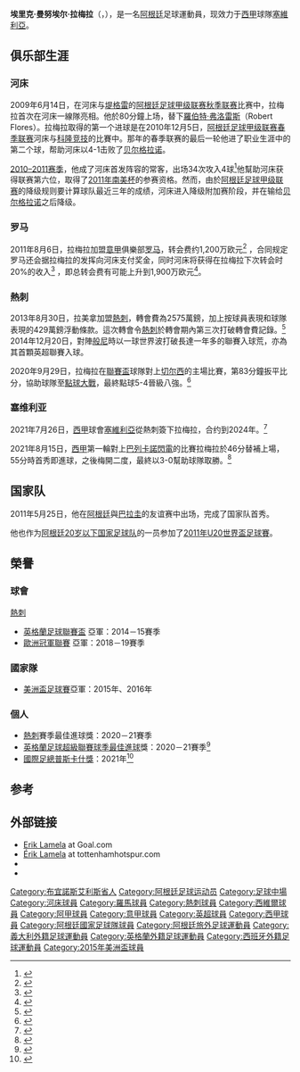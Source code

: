 {{noteTA
|G1=足球
|G2=UEFA
|G3=意甲
|G4=南美球會
|G5=EPL
|G6=西甲
|T=zh-hans:埃里克·拉梅拉; zh-hk:艾歷克·拉美拿;zh-tw:埃里克·拉梅拉
|1=zh-hans:埃里克; zh-hk:艾歷克;zh-tw:埃里克
|2=zh-hans:曼努埃尔; zh-hk:文奴爾;zh-tw:曼努埃爾
|3=zh-hans:拉梅拉; zh-hk:拉美拿;zh-tw:拉梅拉
|4=zh-hans:普斯卡什;zh-hk:普斯卡斯;zh-tw:普斯卡斯;
}}
{{Infobox football biography
| playername     = 艾歷克·拉美拿<br/>''Érik Lamela''
| image          = 2020-03-10 Fußball, Männer, UEFA Champions League Achtelfinale, RB Leipzig - Tottenham Hotspur 1DX 3690 by Stepro (cropped).jpg
| fullname       = 埃里克·曼努埃尔·拉梅拉<br/>''Érik Manuel Lamela''<ref>{{cite news |url=https://www.lequipe.fr/Football/FootballFicheJoueur41668.html |title=Erik Lamela |newspaper=L'Équipe |location=Paris |accessdate=15 February 2019 |language=fr |archive-date=2020-12-28 |archive-url=https://web.archive.org/web/20201228033125/https://www.lequipe.fr/Football/FootballFicheJoueur41668.html |dead-url=no }}</ref>
| dateofbirth    = {{birth date and age|df=yes|1992|3|4}}<ref name=Hugman>{{Hugman|26213|Erik Lamela|accessdate=15 February 2019}}</ref>
| height         = {{height|m=1.83}}<ref>{{cite web |url=https://www.dfb.de/datencenter/personen/erik-lamela/spieler |title=Erik Lamela |publisher=German Football Association |accessdate=6 February 2019 |language=de |archive-date=2020-07-28 |archive-url=https://web.archive.org/web/20200728042836/https://www.dfb.de/datencenter/personen/erik-lamela/spieler |dead-url=no }}</ref>
| cityofbirth    = [[布宜諾斯艾利斯|布宜諾斯艾利斯]]佛罗里达
| countryofbirth =  {{ARG}}
| currentclub    =  [[塞維利亞足球俱樂部|塞維利亞]]
| clubnumber     = 17
| position       = [[进攻中场|进攻中场]]、[[翼鋒|翼鋒]]
| youthyears1    = 
| youthclubs1    = [[河床體育會|河床]]
| years1         = 2009–2011
| clubs1         = [[河床體育會|河床]]
| caps1          = 36
| goals1         = 4
| clubs2         = [[羅馬足球俱樂部|罗马]]
| years2         = 2011–2013
| caps2          = 62
| goals2         = 19
| clubs3         = [[托特纳姆热刺足球俱乐部|熱刺]]
| years3         = 2013–2021
| caps3          = 177
| goals3         = 17
| years4         = 2021–
| clubs4         = [[塞維利亞足球俱樂部|塞維利亞]]
| caps4          = 20
| goals4         = 5
| nationalyears1 = 2011–2012      
| nationalteam1  = [[阿根廷20岁以下国家足球队|阿根廷U20]] 
| nationalcaps1  = 4
| nationalgoals1 = 3
| nationalyears2 = 2011–
| nationalteam2  = [[阿根廷國家足球隊|阿根廷]]
| nationalcaps2  = 25
| nationalgoals2 = 3 
| pcupdate       = 2022年5月22日
| ntupdate       = 2018年11月21日
}}
{{中文譯名
| english    = Érik '''Lamela'''
| putonghua  = 拉梅拉
| taiwan     = 
| cantonese  = 拉美拿<br>林美拉
|}}
'''埃里克·曼努埃尔·拉梅拉'''（{{lang-es|''Érik Manuel Lamela''}}，{{bd|1992年|3月4日|catidx=Lamela, Erik}}），是一名[[阿根廷|阿根廷]]足球運動員，现效力于[[西甲|西甲]]球隊[[塞維利亞足球俱樂部|塞維利亞]]。

==俱乐部生涯==
===河床===
2009年6月14日，在河床与[[堤格雷竞技俱乐部|堤格雷]]的[[阿根廷足球甲级联赛2008–2009赛季#秋季联赛|阿根廷足球甲级联赛秋季联赛]]比赛中，拉梅拉首次在河床一線隊亮相。他於80分鐘上场，替下[[羅伯特·弗洛雷斯|羅伯特·弗洛雷斯]]（Robert Flores）。拉梅拉取得的第一个进球是在2010年12月5日，[[阿根廷足球甲级联赛2010–2011赛季#春季联赛|阿根廷足球甲级联赛春季联赛]]河床与[[科隆竞技俱乐部|科隆竞技]]的比賽中。那年的春季联赛的最后一轮他进了职业生涯中的第二个球，帮助河床以4-1击败了[[贝尔格拉诺竞技俱乐部|贝尔格拉诺]]。

[[阿根廷足球甲级联赛2010–2011赛季|2010–2011赛季]]，他成了河床首发阵容的常客，出场34次攻入4球<ref>{{cite web |url=http://www.argentinesoccer.com/player.cfm?id=lmla |title=Profile |publisher=Argentine Soccer |accessdate=27 July 2011 |archive-date=2020-10-02 |archive-url=https://web.archive.org/web/20201002155633/http://www.argentinesoccer.com/player.cfm?id=lmla |dead-url=no }}</ref>他幫助河床获得联赛第六位，取得了[[2011年南美杯|2011年南美杯]]的参赛资格。然而，由於[[阿根廷足球甲级联赛|阿根廷足球甲级联赛]]的降级规则要计算球队最近三年的成绩，河床进入降级附加赛阶段，并在输给[[贝尔格拉诺竞技俱乐部|贝尔格拉诺]]之后降级。

===罗马===
2011年8月6日，拉梅拉加盟[[意甲|意甲]]俱樂部[[羅馬足球俱樂部|罗马]]，转会费约1,200万欧元<ref>{{cite news|title=河床新星亲口证实签罗马 拉梅拉将接受红狼体检|url=http://sports.163.com/11/0708/11/78EFDQ5E00051CD5.html|accessdate=2011-10-01|newspaper=网易体育|date=2011-07-08|archive-date=2015-06-10|archive-url=https://web.archive.org/web/20150610225526/http://sports.163.com/11/0708/11/78EFDQ5E00051CD5.html|dead-url=no}}</ref> ，合同规定罗马还会据拉梅拉的发挥向河床支付奖金，同时河床将获得在拉梅拉下次转会时20%的收入<ref>{{cite news|title=河床宣布天才投罗马 拉梅拉签5年身价1200万|url=http://sports.qq.com/a/20110710/000054.htm|accessdate=2011-10-01|newspaper=腾讯体育|date=2011-07-10|archive-date=2020-10-27|archive-url=https://web.archive.org/web/20201027100541/https://sports.qq.com/a/20110710/000054.htm|dead-url=no}}</ref> ，即总转会费有可能上升到1,900万欧元<ref>{{cite web |url=http://109.75.174.100/~asroma/downloads/corporate_investor/1312643236_060811_lamela.pdf |title=Acquisizione a titolo definitivo dei diritti alle prestazioni sportive del calciatore Erik Manuel Lamela |publisher=asroma.it |accessdate=6 August 2011 |language=it |deadurl=yes |archiveurl=https://www.webcitation.org/60lRny7hK?url=http://109.75.174.100/~asroma/downloads/corporate_investor/1312643236_060811_lamela.pdf |archivedate=2011年8月7日 }}</ref>。

===熱刺===
2013年8月30日，拉美拿加盟[[托定咸熱刺足球會|熱刺]]，轉會費為2575萬鎊，加上按球員表現和球隊表現的429萬鎊浮動條款。這次轉會令[[托定咸熱刺足球會|熱刺]]於轉會期內第三次打破轉會費記錄。<ref>{{cite web|url=http://www.goal.com/hk/news/497/%E8%BD%89%E6%9C%83%E5%B8%82%E5%A0%B4/2013/08/31/4225362/%E5%AE%98%E6%96%B9%E7%86%B1%E5%88%BA%E7%A2%BA%E8%AA%8D%E7%B0%BD%E5%85%A5%E9%98%BF%E6%A0%B9%E5%BB%B7%E6%96%B0%E6%98%9F%E6%8B%89%E7%BE%8E%E6%8B%BF?ICID=PP_30986|title=官方：熱刺確認簽入阿根廷新星拉美拿|publisher=Goal.com|date=2013-08-30|accessdate=2013-09-02|archive-date=2015-09-24|archive-url=https://web.archive.org/web/20150924184936/http://www.goal.com/hk/news/497/%E8%BD%89%E6%9C%83%E5%B8%82%E5%A0%B4/2013/08/31/4225362/%E5%AE%98%E6%96%B9%E7%86%B1%E5%88%BA%E7%A2%BA%E8%AA%8D%E7%B0%BD%E5%85%A5%E9%98%BF%E6%A0%B9%E5%BB%B7%E6%96%B0%E6%98%9F%E6%8B%89%E7%BE%8E%E6%8B%BF?ICID=PP_30986|dead-url=no}}</ref>
2014年12月20日，對陣[[般尼足球會|般尼]]時以一球世界波打破長達一年多的聯賽入球荒，亦為其首顆英超聯賽入球。

2020年9月29日，拉梅拉在[[英格蘭足球聯賽盃|聯賽盃]]球隊對上[[切尔西足球俱乐部|切尔西]]的主場比賽，第83分鐘扳平比分，協助球隊至[[點球大戰|點球大戰]]，最終點球5-4晉級八強。<ref>{{cite web |url=https://www.espn.com.ar/futbol/inglaterra/nota/_/id/7507647/erik-lamela-fue-clave-en-el-pase-de-tottenham-en-la-copa-de-la-liga-ante-chelsea|title=Erik Lamela fue clave en el pase de Tottenham en la Copa de la Liga ante Chelsea|publisher=ESPN |date=2020-09-30|accessdate=2021-05-23}}</ref>

=== 塞维利亚 ===
2021年7月26日，[[西甲|西甲]]球會[[塞維利亞足球俱樂部|塞維利亞]]從熱刺簽下拉梅拉，合约到2024年。<ref>{{cite web|url=https://www.marca.com/futbol/sevilla/2021/07/26/60fe6da3ca4741072c8b45c9.html|title=Oficial: Erik Lamela, nuevo jugador del Sevilla; Bryan Gil, al Tottenham|publisher=MARCA|date=2021-07-26|access-date=2021-07-26|archive-date=2021-08-16|archive-url=https://web.archive.org/web/20210816024522/https://www.marca.com/futbol/sevilla/2021/07/26/60fe6da3ca4741072c8b45c9.html|dead-url=no}}</ref>

2021年8月15日，[[西甲|西甲]]第一輪對上[[巴列卡諾閃電|巴列卡諾閃電]]的比賽拉梅拉於46分替補上場，55分時首秀即進球，之後梅開二度，最終以3-0幫助球隊取勝。<ref>{{cite web|url=https://as.com/futbol/2021/08/15/primera/1629052503_391574.html|title=La noche de Luca y Erik Lamela|publisher=AS|date=2021-08-16|access-date=2021-08-15|archive-date=2021-08-22|archive-url=https://web.archive.org/web/20210822062056/https://as.com/futbol/2021/08/15/primera/1629052503_391574.html|dead-url=no}}</ref>

==国家队==
2011年5月25日，他在[[阿根廷國家足球隊|阿根廷]]與[[巴拉圭國家足球隊|巴拉圭]]的友谊赛中出场，完成了国家队首秀。

他也作为[[阿根廷20岁以下国家足球队|阿根廷20岁以下国家足球队]]的一员参加了[[2011年U20世界盃足球賽|2011年U20世界盃足球賽]]。

== 榮譽 ==
=== 球會 ===
;{{flagicon|ENG}} [[托特纳姆热刺足球俱乐部|熱刺]]
* [[英格蘭足球聯賽盃|英格蘭足球聯賽盃]] 亞軍：2014－15賽季
* [[歐洲冠軍聯賽|歐洲冠軍聯賽]] 亞軍：2018－19賽季

=== 國家隊 ===
;{{ARG}}
* [[美洲盃足球賽|美洲盃足球賽]]亞軍：2015年、2016年

=== 個人 ===
* [[托特纳姆热刺足球俱乐部|熱刺]]賽季最佳進球獎：2020－21賽季
* [[英格蘭足球超級聯賽球季最佳進球|英格蘭足球超級聯賽球季最佳進球]]獎：2020－21賽季<ref>{{cite news|title=Lamela rabona voted Budweiser Goal of the Season|publisher=Premier League|url=https://www.premierleague.com/news/2164973|date=2021-06-05|accessdate=2021-06-05|archive-date=2021-06-09|archive-url=https://web.archive.org/web/20210609160545/https://www.premierleague.com/news/2164973|dead-url=no}}</ref>
* [[國際足總普斯卡什獎|國際足總普斯卡什獎]]：2021年<ref>{{cite news|title=Lamela scoops the FIFA Puskas Award|publisher=Tottenham Hotspur|url=https://www.tottenhamhotspur.com/news/2022/january/lamela-scoops-the-fifa-puskas-award/|date=2022-01-17|accessdate=2022-01-18|archive-date=2022-01-18|archive-url=https://web.archive.org/web/20220118030141/https://www.tottenhamhotspur.com/news/2022/january/lamela-scoops-the-fifa-puskas-award/|dead-url=no}}</ref>

==参考==
{{Reflist}}

==外部链接==
{{commons category|Erik Lamela}}
* [http://www.goal.com/en-india/people/argentina/30986/erik-lamela  Erik Lamela] {{Wayback|url=http://www.goal.com/en-india/people/argentina/30986/erik-lamela |date=20170419182440 }} at Goal.com
*[https://web.archive.org/web/20130903054251/http://www.tottenhamhotspur.com/first-team-profiles/erik-lamela/ Érik Lamela] at tottenhamhotspur.com
*{{Soccerbase|62762}}
*{{Soccerway}}

{{西維爾足球會球員名單}}
{{英格兰足球超级联赛赛季最佳进球}}
{{国际足联普斯卡什奖得主}}
{{Navboxes colour
|title=阿根廷參賽名單
|bg=#75aadb
|fg=white
|bordercolor=silver
|list1=
{{2015年美洲國家盃足球賽阿根廷參賽名單}}
{{2016年美洲盃足球賽阿根廷參賽名單}}
}}

{{DEFAULTSORT:Lamela, Erik}}
[[Category:布宜諾斯艾利斯省人|Category:布宜諾斯艾利斯省人]]
[[Category:阿根廷足球运动员|Category:阿根廷足球运动员]]
[[Category:足球中場|Category:足球中場]]
[[Category:河床球員|Category:河床球員]]
[[Category:羅馬球員|Category:羅馬球員]]
[[Category:熱刺球員|Category:熱刺球員]]
[[Category:西維爾球員|Category:西維爾球員]]
[[Category:阿甲球員|Category:阿甲球員]]
[[Category:意甲球員|Category:意甲球員]]
[[Category:英超球員|Category:英超球員]]
[[Category:西甲球員|Category:西甲球員]]
[[Category:阿根廷國家足球隊球員|Category:阿根廷國家足球隊球員]]
[[Category:阿根廷旅外足球運動員|Category:阿根廷旅外足球運動員]]
[[Category:義大利外籍足球運動員|Category:義大利外籍足球運動員]]
[[Category:英格蘭外籍足球運動員|Category:英格蘭外籍足球運動員]]
[[Category:西班牙外籍足球運動員|Category:西班牙外籍足球運動員]]
[[Category:2015年美洲盃球員|Category:2015年美洲盃球員]]